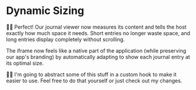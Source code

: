 # Dynamic Sizing

<EpicVideo url="https://www.epicai.pro/workshops/day-5-6-mcp-ui/dynamic-sizing-rxiyf/solution" />

👨‍💼 Perfect! Our journal viewer now measures its content and tells the host exactly how much space it needs. Short entries no longer waste space, and long entries display completely without scrolling.

The iframe now feels like a native part of the application (while preserving our app's branding) by automatically adapting to show each journal entry at its optimal size.

🧝‍♀️ I'm going to abstract some of this stuff in a custom hook to make it easier to use. Feel free to do that yourself or just <NextDiffLink>check out my changes</NextDiffLink>.
